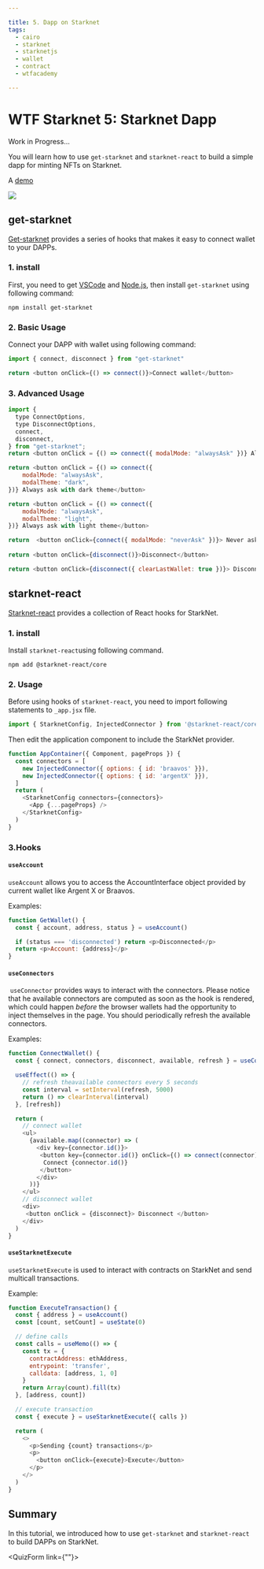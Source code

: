 ```yaml
---

title: 5. Dapp on Starknet
tags:
  - cairo
  - starknet
  - starknetjs
  - wallet
  - contract
  - wtfacademy

---
```



<QuizProgress courseId={CourseId} lessonId={Lesson_5}></QuizProgress>

# WTF Starknet 5: Starknet Dapp

Work in Progress... 

You will learn how to use `get-starknet` and `starknet-react` to build a simple dapp for minting NFTs on Starknet. 

A [demo](https://starknetfinal.kongtaoxing.repl.co/)

![](readme.assets/5-1.png)

## get-starknet

[Get-starknet](https://github.com/starknet-io/get-starknet) provides a series of hooks that makes it easy to connect wallet to your DAPPs.

### 1. install

First, you need to get [VSCode](https://code.visualstudio.com/download) and [Node.js](https://nodejs.org/en/download/), then install `get-starknet` using following command:

`npm install get-starknet`

### 2. Basic Usage

Connect your DAPP with wallet using following command:

```javascript
import { connect, disconnect } from "get-starknet"

return <button onClick={() => connect()}>Connect wallet</button>
```

### 3. Advanced Usage

```javascript
import {
  type ConnectOptions,
  type DisconnectOptions,
  connect,
  disconnect,
} from "get-starknet";
return <button onClick = {() => connect({ modalMode: "alwaysAsk" })} Always ask </button>

return <button onClick = {() => connect({ 
    modalMode: "alwaysAsk",
	modalTheme: "dark",
})} Always ask with dark theme</button>

return <button onClick = {() => connect({ 
    modalMode: "alwaysAsk",
	modalTheme: "light",
})} Always ask with light theme</button>

return  <button onClick={connect({ modalMode: "neverAsk" })}> Never ask </button>
 
return <button onClick={disconnect()}>Disconnect</button>

return <button onClick={disconnect({ clearLastWallet: true })}> Disconnect and reset </button>
```



## starknet-react

[Starknet-react](https://github.com/apibara/starknet-react)  provides a collection of React hooks for StarkNet.

### 1. install

Install `starknet-react`using following command.

`npm add @starknet-react/core`

### 2. Usage

Before using hooks of `starknet-react`, you need to import following statements to `_app.jsx` file.

```javascript
import { StarknetConfig, InjectedConnector } from '@starknet-react/core'
```

Then edit the application component to include the StarkNet provider.
```javascript
function AppContainer({ Component, pageProps }) {
  const connectors = [
    new InjectedConnector({ options: { id: 'braavos' }}),
    new InjectedConnector({ options: { id: 'argentX' }}),
  ]
  return (
    <StarknetConfig connectors={connectors}>
      <App {...pageProps} />
    </StarknetConfig>
  )
}
```

### 3.Hooks

#### `useAccount`

`useAccount` allows you to access the AccountInterface object provided by current wallet like Argent X or Braavos.

Examples:

```javascript
function GetWallet() {
  const { account, address, status } = useAccount()

  if (status === 'disconnected') return <p>Disconnected</p>
  return <p>Account: {address}</p>
}
```



#### `useConnectors`

​	`useConnector` provides ways to interact with the connectors. Please notice that he available connectors are computed as soon as the hook is rendered, which could happen *before* the browser wallets had the opportunity to inject themselves in the page. You should periodically refresh the available connectors.

Examples:

```javascript
function ConnectWallet() {
  const { connect, connectors, disconnect, available, refresh } = useConnectors()

  useEffect(() => {
    // refresh theavailable connectors every 5 seconds
    const interval = setInterval(refresh, 5000)
    return () => clearInterval(interval)
  }, [refresh])

  return (
    // connect wallet
    <ul>
      {available.map((connector) => (
        <div key={connector.id()}>
         <button key={connector.id()} onClick={() => connect(connector)}>
          Connect {connector.id()}
         </button>
        </div>
      ))}
    </ul>
	// disconnect wallet
	<div>
     <button onClick = {disconnect}> Disconnect </button>
	</div>
  )
}
```



#### `useStarknetExecute`

`useStarknetExecute` is used to interact with contracts on StarkNet and send multicall transactions.

Example:

```javascript
function ExecuteTransaction() {
  const { address } = useAccount()
  const [count, setCount] = useState(0)

  // define calls
  const calls = useMemo(() => {
    const tx = {
      contractAddress: ethAddress,
      entrypoint: 'transfer',
      calldata: [address, 1, 0]
    }
    return Array(count).fill(tx)
  }, [address, count])

  // execute transaction
  const { execute } = useStarknetExecute({ calls })

  return (
    <>
      <p>Sending {count} transactions</p>
      <p>
        <button onClick={execute}>Execute</button>
      </p>
    </>
  )
}
```

## Summary

In this tutorial, we introduced how to use `get-starknet` and `starknet-react`  to build DAPPs on StarkNet.

<QuizForm link={""}></QuizForm>
